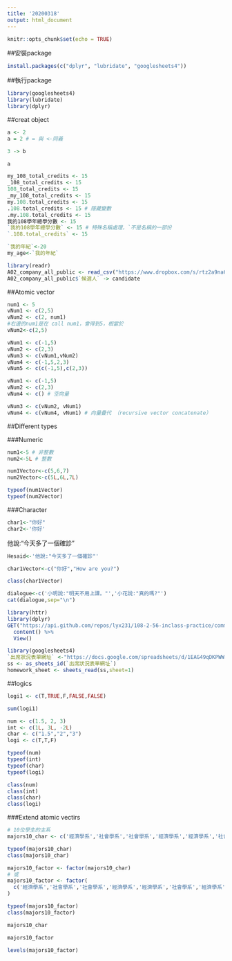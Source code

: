 ```yaml
---
title: '20200318'
output: html_document
---
```


```r
knitr::opts_chunk$set(echo = TRUE)
```

##安裝package
```r
install.packages(c("dplyr", "lubridate", "googlesheets4"))
```

##執行package
```r
library(googlesheets4)
library(lubridate)
library(dplyr)
```


##creat object
```r
a <- 2
a = 2 # = 與 <-同義
```
```r
3 -> b
```

```r
a
```

```r
my_108_total_credits <- 15
_108_total_credits <- 15
108_total_credits <- 15
_my_108_total_credits <- 15
my.108.total_credits <- 15
.108.total_credits <- 15 # 隱藏變數
.my.108.total_credits <- 15
我的108學年總學分數 <- 15
`我的108學年總學分數` <- 15 # 特殊名稱處理，`不是名稱的一部份
`.108.total_credits` <- 15
```

```r
`我的年紀`<-20
my_age<-`我的年紀`
```

```r
library(readr)
A02_company_all_public <- read_csv("https://www.dropbox.com/s/rtz2a9na62n3a8l/A02_company_all_public.csv?dl=1")
A02_company_all_public$`候選人` -> candidate
```




##Atomic vector

```r
num1 <- 5
vNum1 <- c(2,5)
vNum2 <- c(2, num1)
#右邊的num1是在 call num1，會得到5，相當於
vNum2<-c(2,5)
```


```r
vNum1 <- c(-1,5)
vNum2 <- c(2,3)
vNum3 <- c(vNum1,vNum2)
vNum4 <- c(-1,5,2,3)
vNum5 <- c(c(-1,5),c(2,3))
```


```r
vNum1 <- c(-1,5)
vNum2 <- c(2,3)
vNum4 <- c() # 空向量
```


```r
vNum3 <- c(vNum2, vNum1)
vNum4 <- c(vNum4, vNum1) # 向量疊代 （recursive vector concatenate）
```

##Different types

###Numeric
```r
num1<-5 # 非整數
num2<-5L # 整數

num1Vector<-c(5,6,7)
num2Vector<-c(5L,6L,7L)
```

```r
typeof(num1Vector)
typeof(num2Vector)
```


###Character
```r
char1<-"你好"
char2<-'你好'
```

他說:"今天多了一個確診"

```r
Hesaid<-'他說:"今天多了一個確診"'
```

```r
char1Vector<-c("你好","How are you?")
```

```r
class(char1Vector)
```
```r
dialogue<-c('小明說:"明天不用上課。"','小花說:"真的嗎?"')
cat(dialogue,sep="\n")
```


```r
library(httr)
library(dplyr)
GET("https://api.github.com/repos/lyx231/108-2-56-inclass-practice/commits") %>%
  content() %>%
  View()
```



```r
library(googlesheets4)
`出席狀況表單網址` <-"https://docs.google.com/spreadsheets/d/1EAG49qDKPWWi0ebkVr29TLrvVnoBPfkvxYY-J3xLAHY/edit#gid=458686645"  # 缺乏定義值
ss <- as_sheets_id(`出席狀況表單網址`)
homework_sheet <- sheets_read(ss,sheet=1)
```

##logics
```r
logi1 <- c(T,TRUE,F,FALSE,FALSE)
```

```r
sum(logi1)
```

```r
num <- c(1.5, 2, 3)
int <- c(1L, 3L, -2L)
char <- c("1.5","2","3")
logi <- c(T,T,F)

typeof(num)
typeof(int)
typeof(char)
typeof(logi)
```
```r
class(num)
class(int)
class(char)
class(logi)
```





###Extend atomic vectirs


```r
# 10位學生的主系
majors10_char <- c('經濟學系','社會學系','社會學系','經濟學系','經濟學系','社會學系','經濟學系','經濟學系','經濟學系','社會學系')

typeof(majors10_char)
class(majors10_char)
```


```r
majors10_factor <- factor(majors10_char)
# 或
majors10_factor <- factor(
  c('經濟學系','社會學系','社會學系','經濟學系','經濟學系','社會學系','經濟學系','經濟學系','經濟學系','社會學系')
)

typeof(majors10_factor)
class(majors10_factor)
```
```r
majors10_char
```
```r
majors10_factor
```



```r
levels(majors10_factor)
```

